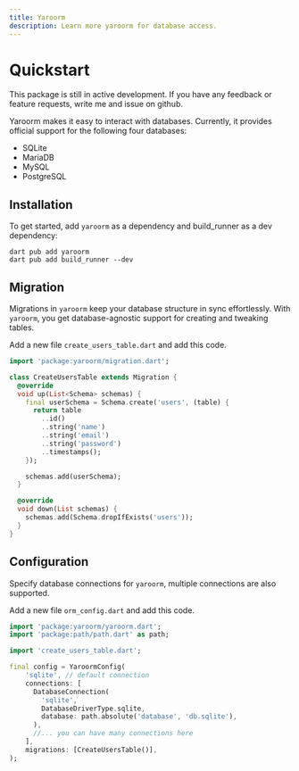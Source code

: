 ```yaml
---
title: Yaroorm
description: Learn more yaroorm for database access.
---
```


# Quickstart

<Info>This package is still in active development. If you have any feedback or feature requests, write me and issue on github.</Info>

Yaroorm makes it easy to interact with databases. Currently, it provides official support for the following four databases:

- SQLite
- MariaDB
- MySQL
- PostgreSQL

## Installation

To get started, add `yaroorm` as a dependency and build_runner as a dev dependency:

```shell
dart pub add yaroorm
dart pub add build_runner --dev
```

## Migration

Migrations in `yaroorm` keep your database structure in sync effortlessly. With `yaroorm`, you get database-agnostic support for creating and tweaking tables.

Add a new file `create_users_table.dart` and add this code. 

```dart
import 'package:yaroorm/migration.dart';

class CreateUsersTable extends Migration {
  @override
  void up(List<Schema> schemas) {
    final userSchema = Schema.create('users', (table) {
      return table
        ..id()
        ..string('name')
        ..string('email')
        ..string('password')
        ..timestamps();
    });

    schemas.add(userSchema);
  }

  @override
  void down(List schemas) {
    schemas.add(Schema.dropIfExists('users'));
  }
}
```

## Configuration

Specify database connections for `yaroorm`, multiple connections are also supported.

Add a new file `orm_config.dart` and add this code. 

```dart
import 'package:yaroorm/yaroorm.dart';
import 'package:path/path.dart' as path;

import 'create_users_table.dart';

final config = YaroormConfig(
    'sqlite', // default connection
    connections: [
      DatabaseConnection(
        'sqlite',
        DatabaseDriverType.sqlite,
        database: path.absolute('database', 'db.sqlite'),
      ),
      //... you can have many connections here
    ],
    migrations: [CreateUsersTable()],
);
```